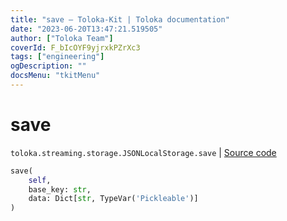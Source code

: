 ```yaml
---
title: "save — Toloka-Kit | Toloka documentation"
date: "2023-06-20T13:47:21.519505"
author: ["Toloka Team"]
coverId: F_bIcOYF9yjrxkPZrXc3
tags: ["engineering"]
ogDescription: ""
docsMenu: "tkitMenu"
---
```


# save

`toloka.streaming.storage.JSONLocalStorage.save` | [Source code](https://github.com/Toloka/toloka-kit/blob/v1.2.0/src/streaming/storage.py#L98)

```python
save(
    self,
    base_key: str,
    data: Dict[str, TypeVar('Pickleable')]
)
```